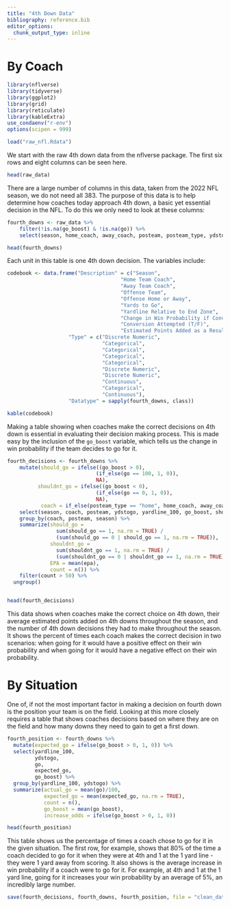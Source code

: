 ```yaml
---
title: "4th Down Data"
bibliography: reference.bib
editor_options: 
  chunk_output_type: inline
---
```


# By Coach

```r
library(nflverse)
library(tidyverse)
library(ggplot2)
library(grid)
library(reticulate)
library(kableExtra)
use_condaenv("r-env")
options(scipen = 999)
```

```r
load("raw_nfl.Rdata")
```

We start with the raw 4th down data from the nflverse package. The first six rows and eight columns can be seen here.

```r
head(raw_data)
```

There are a large number of columns in this data, taken from the 2022 NFL season, we do not need all 383. The purpose of this data is to help determine how coaches today approach 4th down, a basic yet essential decision in the NFL. To do this we only need to look at these columns:

```r
fourth_downs <- raw_data %>%
    filter(!is.na(go_boost) & !is.na(go)) %>%
    select(season, home_coach, away_coach, posteam, posteam_type, ydstogo, yardline_100, posteam, go_boost, go, epa)

head(fourth_downs)
```

Each unit in this table is one 4th down decision. The variables include:

```r
codebook <- data.frame("Description" = c("Season",
                                     "Home Team Coach",
                                     "Away Team Coach",
                                     "Offense Team",
                                     "Offense Home or Away",
                                     "Yards to Go",
                                     "Yardline Relative to End Zone",
                                     "Change in Win Probability if Conversion Attempted",
                                     "Conversion Attempted (T/F)",
                                     "Estimated Points Added as a Result of the Play"),
                    "Type" = c("Discrete Numeric",
                               "Categorical",
                               "Categorical",
                               "Categorical",
                               "Categorical",
                               "Discrete Numeric",
                               "Discrete Numeric",
                               "Continuous",
                               "Categorical",
                               "Continuous"),
                    "Datatype" = sapply(fourth_downs, class))

kable(codebook)

```

Making a table showing when coaches make the correct decisions on 4th down is essential in evaluating their decision making process. This is made easy by the inclusion of the `go_boost` variable, which tells us the change in win probability if the team decides to go for it.

```r
fourth_decisions <- fourth_downs %>%
    mutate(should_go = ifelse((go_boost > 0),
                             (if_else(go == 100, 1, 0)),
                             NA),
          shouldnt_go = ifelse((go_boost < 0),
                             (if_else(go == 0, 1, 0)),
                             NA),
           coach = if_else(posteam_type == "home", home_coach, away_coach),) %>%
    select(season, coach, posteam, ydstogo, yardline_100, go_boost, should_go, shouldnt_go, go, epa) %>%
    group_by(coach, posteam, season) %>%
    summarize(should_go = 
                sum(should_go == 1, na.rm = TRUE) / 
                (sum(should_go == 0 | should_go == 1, na.rm = TRUE)),
              shouldnt_go = 
                sum(shouldnt_go == 1, na.rm = TRUE) / 
                (sum(shouldnt_go == 0 | shouldnt_go == 1, na.rm = TRUE)),
              EPA = mean(epa),
              count = n()) %>%
    filter(count > 50) %>%
  ungroup()


head(fourth_decisions)
```

This data shows when coaches make the correct choice on 4th down, their average estimated points added on 4th downs throughout the season, and the number of 4th down decisions they had to make throughout the season. It shows the percent of times each coach makes the correct decision in two scenarios: when going for it would have a positive effect on their win probability and when going for it would have a negative effect on their win probability.

# By Situation

One of, if not the most important factor in making a decision on fourth down is the position your team is on the field. Looking at this more closely requires a table that shows coaches decisions based on where they are on the field and how many downs they need to gain to get a first down.

```r
fourth_position <- fourth_downs %>%
  mutate(expected_go = ifelse(go_boost > 0, 1, 0)) %>%
  select(yardline_100,
         ydstogo,
         go,
         expected_go,
         go_boost) %>%
  group_by(yardline_100, ydstogo) %>%
  summarize(actual_go = mean(go)/100,
            expected_go = mean(expected_go, na.rm = TRUE),
            count = n(),
            go_boost = mean(go_boost),
            increase_odds = ifelse(go_boost > 0, 1, 0))

head(fourth_position)
```

This table shows us the percentage of times a coach chose to go for it in the given situation. The first row, for example, shows that 80% of the time a coach decided to go for it when they were at 4th and 1 at the 1 yard line - they were 1 yard away from scoring. It also shows is the average increase in win probability if a coach were to go for it. For example, at 4th and 1 at the 1 yard line, going for it increases your win probability by an average of 5%, an incredibly large number.

```r
save(fourth_decisions, fourth_downs, fourth_position, file = "clean_data.Rdata")
```
